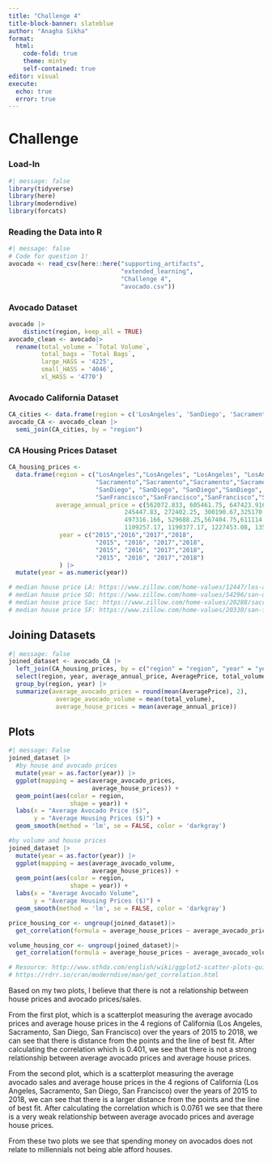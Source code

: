 ```yaml
---
title: "Challenge 4"
title-block-banner: slateblue
author: "Anagha Sikha"
format: 
  html:
    code-fold: true
    theme: minty
    self-contained: true
editor: visual
execute: 
  echo: true
  error: true
---
```


# Challenge

### Load-In

```r
#| message: false
library(tidyverse)
library(here)
library(moderndive)
library(forcats)
```

### Reading the Data into R

```r
#| message: false
# Code for question 1! 
avocado <- read_csv(here::here("supporting_artifacts", 
                               "extended_learning", 
                               "Challenge 4",
                               "avocado.csv"))
```

### Avocado Dataset

```r
avocado |>
    distinct(region, keep_all = TRUE)
avocado_clean <- avocado|>
  rename(total_volume = `Total Volume`,
         total_bags = `Total Bags`,
         large_HASS = '4225',
         small_HASS = '4046',
         xl_HASS = '4770')
```

### Avocado California Dataset

```r
CA_cities <- data.frame(region = c('LosAngeles', 'SanDiego', 'Sacramento', 'SanFrancisco'))
avocado_CA <- avocado_clean |>
  semi_join(CA_cities, by = "region") 
```

### CA Housing Prices Dataset

```r
CA_housing_prices <- 
  data.frame(region = c("LosAngeles","LosAngeles", "LosAngeles", "LosAngeles",
                        "Sacramento","Sacramento","Sacramento","Sacramento",
                        "SanDiego", "SanDiego", "SanDiego","SanDiego",
                        "SanFrancisco","SanFrancisco","SanFrancisco","SanFrancisco"),
             average_annual_price = c(562072.833, 605461.75, 647423.916, 700454.67, #LA
                                245447.83, 272402.25, 300190.67,325170.67, #SAC
                                497316.166, 529688.25,567404.75,611114.33, #SD
                                1109257.17, 1190377.17, 1227453.08, 1358550.58), #SF
              year = c("2015","2016","2017","2018",
                        "2015", "2016", "2017","2018",
                        "2015", "2016", "2017","2018",
                        "2015", "2016", "2017","2018")
              ) |>
  mutate(year = as.numeric(year))

# median house price LA: https://www.zillow.com/home-values/12447/los-angeles-ca/
# median house price SD: https://www.zillow.com/home-values/54296/san-diego-ca/
# median house price Sac: https://www.zillow.com/home-values/20288/sacramento-ca/
# median house price SF: https://www.zillow.com/home-values/20330/san-francisco-ca/
```

## Joining Datasets

```r
#| message: false
joined_dataset <- avocado_CA |>
  left_join(CA_housing_prices, by = c("region" = "region", "year" = "year")) |>
  select(region, year, average_annual_price, AveragePrice, total_volume) |>
  group_by(region, year) |>
  summarize(average_avocado_prices = round(mean(AveragePrice), 2),
             average_avocado_volume = mean(total_volume),
             average_house_prices = mean(average_annual_price))
```

## Plots

```r
#| message: False
joined_dataset |>
  #by house and avocado prices 
  mutate(year = as.factor(year)) |>
  ggplot(mapping = aes(average_avocado_prices, 
                       average_house_prices)) + 
  geom_point(aes(color = region,
                 shape = year)) + 
  labs(x = "Average Avocado Price ($)",
       y = "Average Housing Prices ($)") +
  geom_smooth(method = 'lm', se = FALSE, color = 'darkgray')

#by volume and house prices
joined_dataset |>
  mutate(year = as.factor(year)) |>
  ggplot(mapping = aes(average_avocado_volume, 
                       average_house_prices)) + 
  geom_point(aes(color = region,
                 shape = year)) + 
  labs(x = "Average Avocado Volume",
       y = "Average Housing Prices ($)") +
  geom_smooth(method = 'lm', se = FALSE, color = 'darkgray')

price_housing_cor <- ungroup(joined_dataset)|>
  get_correlation(formula = average_house_prices ~ average_avocado_prices)

volume_housing_cor <- ungroup(joined_dataset)|>
  get_correlation(formula = average_house_prices ~ average_avocado_volume)

# Resource: http://www.sthda.com/english/wiki/ggplot2-scatter-plots-quick-start-guide-r-software-and-data-visualization
# https://rdrr.io/cran/moderndive/man/get_correlation.html
```

Based on my two plots, I believe that there is not a relationship between house prices and avocado prices/sales.

From the first plot, which is a scatterplot measuring the average avocado prices and average house prices in the 4 regions of California (Los Angeles, Sacramento, San Diego, San Francisco) over the years of 2015 to 2018, we can see that there is distance from the points and the line of best fit. After calculating the correlation which is 0.401, we see that there is not a strong relationship between average avocado prices and average house prices.

From the second plot, which is a scatterplot measuring the average avocado sales and average house prices in the 4 regions of California (Los Angeles, Sacramento, San Diego, San Francisco) over the years of 2015 to 2018, we can see that there is a larger distance from the points and the line of best fit. After calculating the correlation which is 0.0761 we see that there is a very weak relationship between average avocado prices and average house prices.

From these two plots we see that spending money on avocados does not relate to millennials not being able afford houses.
